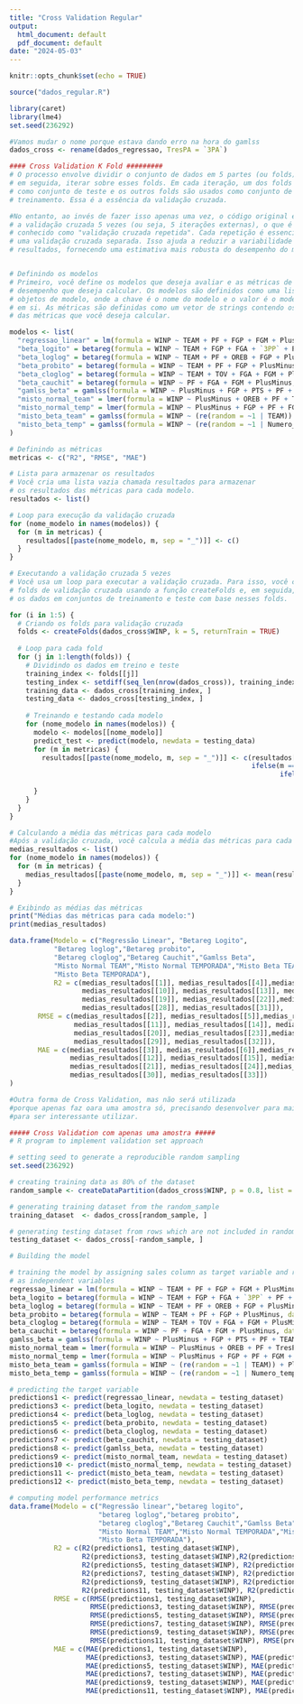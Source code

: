 ```yaml
---
title: "Cross Validation Regular"
output:
  html_document: default
  pdf_document: default
date: "2024-05-03"
---
```


```r
knitr::opts_chunk$set(echo = TRUE)
```

```r
source("dados_regular.R")

library(caret)
library(lme4)
set.seed(236292)

#Vamos mudar o nome porque estava dando erro na hora do gamlss
dados_cross <- rename(dados_regressao, TresPA = `3PA`)

#### Cross Validation K Fold #########
# O processo envolve dividir o conjunto de dados em 5 partes (ou folds) e,
# em seguida, iterar sobre esses folds. Em cada iteração, um dos folds é usado 
# como conjunto de teste e os outros folds são usados como conjunto de 
# treinamento. Essa é a essência da validação cruzada.

#No entanto, ao invés de fazer isso apenas uma vez, o código original executa
# a validação cruzada 5 vezes (ou seja, 5 iterações externas), o que é 
# conhecido como "validação cruzada repetida". Cada repetição é essencialmente 
# uma validação cruzada separada. Isso ajuda a reduzir a variabilidade dos 
# resultados, fornecendo uma estimativa mais robusta do desempenho do modelo.


# Definindo os modelos
# Primeiro, você define os modelos que deseja avaliar e as métricas de 
# desempenho que deseja calcular. Os modelos são definidos como uma lista de 
# objetos de modelo, onde a chave é o nome do modelo e o valor é o modelo 
# em si. As métricas são definidas como um vetor de strings contendo os nomes 
# das métricas que você deseja calcular.

modelos <- list(
  "regressao_linear" = lm(formula = WINP ~ TEAM + PF + FGP + FGM + PlusMinus, data = dados_cross),
  "beta_logito" = betareg(formula = WINP ~ TEAM + FGP + FGA + `3PP` + PF + PlusMinus, data = dados_cross),
  "beta_loglog" = betareg(formula = WINP ~ TEAM + PF + OREB + FGP + PlusMinus, data = dados_cross, link = "loglog"),
  "beta_probito" = betareg(formula = WINP ~ TEAM + PF + FGP + PlusMinus, data = dados_cross, link = "probit"),
  "beta_cloglog" = betareg(formula = WINP ~ TEAM + TOV + FGA + FGM + PlusMinus, data = dados_cross, link = "cloglog"),
  "beta_cauchit" = betareg(formula = WINP ~ PF + FGA + FGM + PlusMinus, data = dados_cross, link = "cauchit"),
  "gamlss_beta" = gamlss(formula = WINP ~ PlusMinus + FGP + PTS + PF + TEAM, family = BE, data = dados_cross),
  "misto_normal_team" = lmer(formula = WINP ~ PlusMinus + OREB + PF + TresPA + (1|TEAM), data = dados_cross),
  "misto_normal_temp" = lmer(formula = WINP ~ PlusMinus + FGP + PF + FGM + TEAM + (1|Numero_temporada), data = dados_cross),
  "misto_beta_team" = gamlss(formula = WINP ~ (re(random = ~1 | TEAM)) + PlusMinus + FGP + PTS + PF, family = BE, data = dados_cross),
  "misto_beta_temp" = gamlss(formula = WINP ~ (re(random = ~1 | Numero_temporada)) + PlusMinus + PF + FGP + FGA, family = BE, data = dados_cross) 
)

# Definindo as métricas
metricas <- c("R2", "RMSE", "MAE")

# Lista para armazenar os resultados
# Você cria uma lista vazia chamada resultados para armazenar 
# os resultados das métricas para cada modelo.
resultados <- list()

# Loop para execução da validação cruzada
for (nome_modelo in names(modelos)) {
  for (m in metricas) {
    resultados[[paste(nome_modelo, m, sep = "_")]] <- c()
  }
}

# Executando a validação cruzada 5 vezes
# Você usa um loop para executar a validação cruzada. Para isso, você cria os 
# folds de validação cruzada usando a função createFolds e, em seguida, divide 
# os dados em conjuntos de treinamento e teste com base nesses folds.

for (i in 1:5) {
  # Criando os folds para validação cruzada
  folds <- createFolds(dados_cross$WINP, k = 5, returnTrain = TRUE)
  
  # Loop para cada fold
  for (j in 1:length(folds)) {
    # Dividindo os dados em treino e teste
    training_index <- folds[[j]]
    testing_index <- setdiff(seq_len(nrow(dados_cross)), training_index)
    training_data <- dados_cross[training_index, ]
    testing_data <- dados_cross[testing_index, ]
    
    # Treinando e testando cada modelo
    for (nome_modelo in names(modelos)) {
      modelo <- modelos[[nome_modelo]]
      predict_test <- predict(modelo, newdata = testing_data)
      for (m in metricas) {
        resultados[[paste(nome_modelo, m, sep = "_")]] <- c(resultados[[paste(nome_modelo, m, sep = "_")]], 
                                                            ifelse(m == "R2", R2(predict_test, testing_data$WINP),
                                                                   ifelse(m == "RMSE", RMSE(predict_test, testing_data$WINP),
                                                                          MAE(predict_test, testing_data$WINP))))
      }
    }
  }
}

# Calculando a média das métricas para cada modelo
#Após a validação cruzada, você calcula a média das métricas para cada modelo.
medias_resultados <- list()
for (nome_modelo in names(modelos)) {
  for (m in metricas) {
    medias_resultados[[paste(nome_modelo, m, sep = "_")]] <- mean(resultados[[paste(nome_modelo, m, sep = "_")]])
  }
}

# Exibindo as médias das métricas
print("Médias das métricas para cada modelo:")
print(medias_resultados)

data.frame(Modelo = c("Regressão Linear", "Betareg Logito",
           "Betareg loglog","Betareg probito", 
           "Betareg cloglog","Betareg Cauchit","Gamlss Beta",
           "Misto Normal TEAM","Misto Normal TEMPORADA","Misto Beta TEAM",
           "Misto Beta TEMPORADA"),
           R2 = c(medias_resultados[[1]], medias_resultados[[4]],medias_resultados[[7]],
                  medias_resultados[[10]], medias_resultados[[13]], medias_resultados[[16]],
                  medias_resultados[[19]], medias_resultados[[22]],medias_resultados[[25]],
                  medias_resultados[[28]], medias_resultados[[31]]),
       RMSE = c(medias_resultados[[2]], medias_resultados[[5]],medias_resultados[[8]],
                medias_resultados[[11]], medias_resultados[[14]], medias_resultados[[17]],
                medias_resultados[[20]], medias_resultados[[23]],medias_resultados[[26]],
                medias_resultados[[29]], medias_resultados[[32]]),
       MAE = c(medias_resultados[[3]], medias_resultados[[6]],medias_resultados[[9]],
               medias_resultados[[12]], medias_resultados[[15]], medias_resultados[[18]],
               medias_resultados[[21]], medias_resultados[[24]],medias_resultados[[27]],
               medias_resultados[[30]], medias_resultados[[33]])
)

#Outra forma de Cross Validation, mas não será utilizada 
#porque apenas faz oara uma amostra só, precisando desenvolver para mais vezes 
#para ser interessante utilizar.

##### Cross Validation com apenas uma amostra #####
# R program to implement validation set approach

# setting seed to generate a reproducible random sampling
set.seed(236292)

# creating training data as 80% of the dataset
random_sample <- createDataPartition(dados_cross$WINP, p = 0.8, list = FALSE)

# generating training dataset from the random_sample
training_dataset  <- dados_cross[random_sample, ]

# generating testing dataset from rows which are not included in random_sample
testing_dataset <- dados_cross[-random_sample, ]

# Building the model

# training the model by assigning sales column as target variable and rest other columns
# as independent variables
regressao_linear = lm(formula = WINP ~ TEAM + PF + FGP + FGM + PlusMinus, data = training_dataset)
beta_logito = betareg(formula = WINP ~ TEAM + FGP + FGA + `3PP` + PF + PlusMinus, data = training_dataset)
beta_loglog = betareg(formula = WINP ~ TEAM + PF + OREB + FGP + PlusMinus, data = training_dataset, link = "loglog")
beta_probito = betareg(formula = WINP ~ TEAM + PF + FGP + PlusMinus, data = training_dataset, link = "probit")
beta_cloglog = betareg(formula = WINP ~ TEAM + TOV + FGA + FGM + PlusMinus, data = training_dataset, link = "cloglog")
beta_cauchit = betareg(formula = WINP ~ PF + FGA + FGM + PlusMinus, data = training_dataset, link = "cauchit")
gamlss_beta = gamlss(formula = WINP ~ PlusMinus + FGP + PTS + PF + TEAM, family = BE, data = training_dataset)
misto_normal_team = lmer(formula = WINP ~ PlusMinus + OREB + PF + TresPA + (1|TEAM), data = training_dataset)
misto_normal_temp = lmer(formula = WINP ~ PlusMinus + FGP + PF + FGM + TEAM + (1|Numero_temporada), data = training_dataset)
misto_beta_team = gamlss(formula = WINP ~ (re(random = ~1 | TEAM)) + PlusMinus + FGP + PTS + PF, family = BE, data = training_dataset)
misto_beta_temp = gamlss(formula = WINP ~ (re(random = ~1 | Numero_temporada)) + PlusMinus + PF + FGP + FGA, family = BE, data = training_dataset) 

# predicting the target variable
predictions1 <- predict(regressao_linear, newdata = testing_dataset)
predictions3 <- predict(beta_logito, newdata = testing_dataset)
predictions4 <- predict(beta_loglog, newdata = testing_dataset)
predictions5 <- predict(beta_probito, newdata = testing_dataset)
predictions6 <- predict(beta_cloglog, newdata = testing_dataset)
predictions7 <- predict(beta_cauchit, newdata = testing_dataset)
predictions8 <- predict(gamlss_beta, newdata = testing_dataset)
predictions9 <- predict(misto_normal_team, newdata = testing_dataset)
predictions10 <- predict(misto_normal_temp, newdata = testing_dataset)
predictions11 <- predict(misto_beta_team, newdata = testing_dataset)
predictions12 <- predict(misto_beta_temp, newdata = testing_dataset)

# computing model performance metrics
data.frame(Modelo = c("Regressão linear","betareg logito",
                      "betareg loglog","betareg probito", 
                      "betareg cloglog","Betareg Cauchit","Gamlss Beta",
                      "Misto Normal TEAM","Misto Normal TEMPORADA","Misto Beta TEAM",
                      "Misto Beta TEMPORADA"),
           R2 = c(R2(predictions1, testing_dataset$WINP),
                  R2(predictions3, testing_dataset$WINP),R2(predictions4, testing_dataset$WINP),
                  R2(predictions5, testing_dataset$WINP), R2(predictions6, testing_dataset$WINP),
                  R2(predictions7, testing_dataset$WINP), R2(predictions8, testing_dataset$WINP),
                  R2(predictions9, testing_dataset$WINP), R2(predictions10, testing_dataset$WINP),
                  R2(predictions11, testing_dataset$WINP), R2(predictions12, testing_dataset$WINP)),
           RMSE = c(RMSE(predictions1, testing_dataset$WINP), 
                    RMSE(predictions3, testing_dataset$WINP), RMSE(predictions4, testing_dataset$WINP),
                    RMSE(predictions5, testing_dataset$WINP), RMSE(predictions6, testing_dataset$WINP), 
                    RMSE(predictions7, testing_dataset$WINP), RMSE(predictions8, testing_dataset$WINP),
                    RMSE(predictions9, testing_dataset$WINP), RMSE(predictions10, testing_dataset$WINP), 
                    RMSE(predictions11, testing_dataset$WINP), RMSE(predictions12, testing_dataset$WINP)),
           MAE = c(MAE(predictions1, testing_dataset$WINP), 
                   MAE(predictions3, testing_dataset$WINP), MAE(predictions4, testing_dataset$WINP),
                   MAE(predictions5, testing_dataset$WINP), MAE(predictions6, testing_dataset$WINP),
                   MAE(predictions7, testing_dataset$WINP), MAE(predictions8, testing_dataset$WINP),
                   MAE(predictions9, testing_dataset$WINP), MAE(predictions10, testing_dataset$WINP),
                   MAE(predictions11, testing_dataset$WINP), MAE(predictions12, testing_dataset$WINP)))
```

